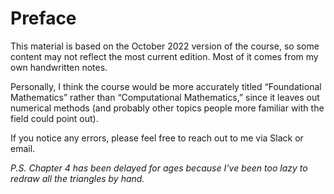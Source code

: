 # Preface {-}

This material is based on the October 2022 version of the course, so some content may not reflect the most current edition. Most of it comes from my own handwritten notes.

Personally, I think the course would be more accurately titled “Foundational Mathematics” rather than “Computational Mathematics,” since it leaves out numerical methods (and probably other topics people more familiar with the field could point out).

If you notice any errors, please feel free to reach out to me via Slack or email.

*P.S. Chapter 4 has been delayed for ages because I’ve been too lazy to redraw all the triangles by hand.*
